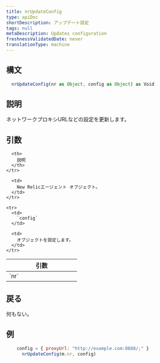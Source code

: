 ```yaml
---
title: nrUpdateConfig
type: apiDoc
shortDescription: アップデート設定
tags: null
metaDescription: Updates configuration
freshnessValidatedDate: never
translationType: machine
---
```


## 構文

```js
  nrUpdateConfig(nr as Object, config as Object) as Void
```

## 説明

ネットワークプロキシURLなどの設定を更新します。

## 引数

<table>
  <thead>
    <tr>
      <th width="25%">
        引数
      </th>

      <th>
        説明
      </th>
    </tr>
  </thead>

  <tbody>
    <tr>
      <td>
        `nr`
      </td>

      <td>
        New Relicエージェント オブジェクト。
      </td>
    </tr>

    <tr>
      <td>
        `config`
      </td>

      <td>
        オブジェクトを設定します。
      </td>
    </tr>
  </tbody>
</table>

## 戻る

何もない。

## 例

```js
  	config = { proxyUrl: "http://example.com:8888/;" }
	  nrUpdateConfig(m.nr, config)
```